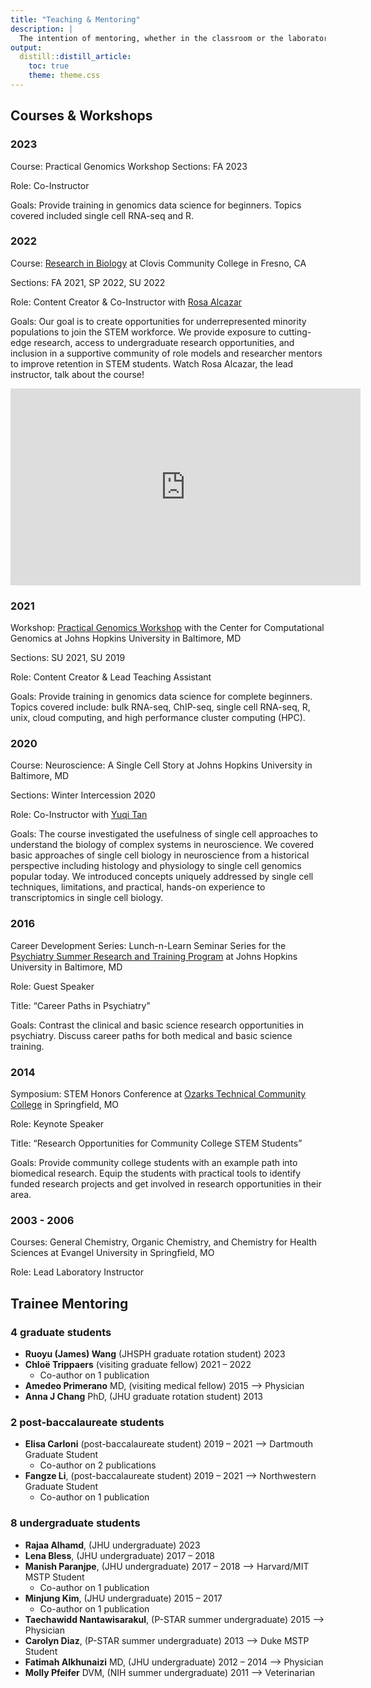 ```yaml
---
title: "Teaching & Mentoring"
description: |
  The intention of mentoring, whether in the classroom or the laboratory, is to comprehensively equip students with tools and resources to cultivate the skills required for their personalized futures.
output:
  distill::distill_article:
    toc: true
    theme: theme.css
---
```


## Courses & Workshops

### 2023

Course: Practical Genomics Workshop
Sections: FA 2023

Role: Co-Instructor

Goals: Provide training in genomics data science for beginners. Topics covered included single cell RNA-seq and R.

### 2022

Course: [Research in Biology](https://www.cloviscollege.edu/landing/biol-12-genomics-data-science.html) at Clovis Community College in Fresno, CA

Sections: FA 2021, SP 2022, SU 2022

Role: Content Creator & Co-Instructor with [Rosa Alcazar](https://www.cloviscollege.edu/directory/rosa-alcazar.html)

Goals: Our goal is to create opportunities for underrepresented minority populations to join the STEM workforce. We provide exposure to cutting-edge research, access to undergraduate research opportunities, and inclusion in a supportive community of role models and researcher mentors to improve retention in STEM students. Watch Rosa Alcazar, the lead instructor, talk about the course!

<iframe width="560" height="315" src="https://www.youtube.com/embed/PYBL_pEseIw?start=818" title="YouTube video player" frameborder="0" allow="accelerometer; autoplay; clipboard-write; encrypted-media; gyroscope; picture-in-picture" allowfullscreen>

</iframe>

### 2021

Workshop: [Practical Genomics Workshop](http://genomics.jhu.edu/workshop.html) with the Center for Computational Genomics at Johns Hopkins University in Baltimore, MD

Sections: SU 2021, SU 2019

Role: Content Creator & Lead Teaching Assistant

Goals: Provide training in genomics data science for complete beginners. Topics covered include: bulk RNA-seq, ChIP-seq, single cell RNA-seq, R, unix, cloud computing, and high performance cluster computing (HPC).

### 2020

Course: Neuroscience: A Single Cell Story at Johns Hopkins University in Baltimore, MD

Sections: Winter Intercession 2020

Role: Co-Instructor with [Yuqi Tan](https://yuqiyuqitan.github.io)

Goals: The course investigated the usefulness of single cell approaches to understand the biology of complex systems in neuroscience. We covered basic approaches of single cell biology in neuroscience from a historical perspective including histology and physiology to single cell genomics popular today. We introduced concepts uniquely addressed by single cell techniques, limitations, and practical, hands-on experience to transcriptomics in single cell biology.

### 2016

Career Development Series: Lunch-n-Learn Seminar Series for the [Psychiatry Summer Research and Training Program](https://www.hopkinsmedicine.org/psychiatry/specialty_areas/schizophrenia/research/conte_center/archive/P-star_Activities.html) at Johns Hopkins University in Baltimore, MD

Role: Guest Speaker

Title: "Career Paths in Psychiatry"

Goals: Contrast the clinical and basic science research opportunities in psychiatry. Discuss career paths for both medical and basic science training.

### 2014

Symposium: STEM Honors Conference at [Ozarks Technical Community College](https://www.otc.edu) in Springfield, MO

Role: Keynote Speaker

Title: "Research Opportunities for Community College STEM Students"

Goals: Provide community college students with an example path into biomedical research. Equip the students with practical tools to identify funded research projects and get involved in research opportunities in their area.

### 2003 - 2006

Courses: General Chemistry, Organic Chemistry, and Chemistry for Health Sciences at Evangel University in Springfield, MO

Role: Lead Laboratory Instructor

## Trainee Mentoring
### 4 graduate students
-   **Ruoyu (James) Wang** (JHSPH graduate rotation student) 2023
-   **Chloë Trippaers** (visiting graduate fellow) 2021 -- 2022
    -   Co-author on 1 publication
-   **Amedeo Primerano** MD, (visiting medical fellow) 2015 --\> Physician
-   **Anna J Chang** PhD, (JHU graduate rotation student) 2013

### 2 post-baccalaureate students
-   **Elisa Carloni** (post-baccalaureate student) 2019 -- 2021 --\> Dartmouth Graduate Student
    -   Co-author on 2 publications
-   **Fangze Li**, (post-baccalaureate student) 2019 -- 2021 --\> Northwestern Graduate Student
    -   Co-author on 1 publication

### 8 undergraduate students
-   **Rajaa Alhamd**, (JHU undergraduate) 2023
-   **Lena Bless**, (JHU undergraduate) 2017 -- 2018
-   **Manish Paranjpe**, (JHU undergraduate) 2017 -- 2018 --\> Harvard/MIT MSTP Student
    -   Co-author on 1 publication
-   **Minjung Kim**, (JHU undergraduate) 2015 -- 2017
    -   Co-author on 1 publication
-   **Taechawidd Nantawisarakul**, (P-STAR summer undergraduate) 2015 --\> Physician
-   **Carolyn Diaz**, (P-STAR summer undergraduate) 2013 --\> Duke MSTP Student
-   **Fatimah Alkhunaizi** MD, (JHU undergraduate) 2012 -- 2014 --\> Physician
-   **Molly Pfeifer** DVM, (NIH summer undergraduate) 2011 --\> Veterinarian
